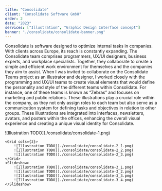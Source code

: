 ```yaml
---
title: "Consolidate"
client: "Consolidate Software GmbH"
order: 2
date: "2023"
services: ["Illustration", "Graphic Design Interface concept"]
banner: "./consolidate/consolidate-banner.png"
---
```


Consolidate is software designed to optimize internal tasks in companies. With
clients across Europe, its reach is constantly expanding. The Consolidate team
comprises programmers, UX/UI designers, business experts, and workplace
specialists. Together, they collaborate to create a simple and efficient work
environment for themselves and the companies they aim to assist.         When I
was invited to collaborate on the Consolidate Teams project as an illustrator
and designer, I worked closely with the programming and UX/UI teams to create
visual elements that would define the personality and style of the different
teams within Consolidate. For instance, one of these teams is known as “Zebras”
and focuses on marketing and public relations.          These illustrations play
a crucial role within the company, as they not only assign roles to each team
but also serve as a communication system for defining tasks and objectives in
relation to other groups. These illustrations are integrated into interfaces,
newsletters, avatars, and posters within the offices, enhancing the overall
visual experience and creating a unique visual identity for Consolidate.

<Illustrations>
    ![Illustration TODO](./consolidate/consolidate-1.png)

    <Grid cols={3}>
        ![Illustration TODO](./consolidate/consolidate-2_1.png)
        ![Illustration TODO](./consolidate/consolidate-2_2.png)
        ![Illustration TODO](./consolidate/consolidate-2_3.png)
    </Grid>
    <Slideshow>
        ![Illustration TODO](./consolidate/consolidate-3_1.png)
        ![Illustration TODO](./consolidate/consolidate-3_2.png)
        ![Illustration TODO](./consolidate/consolidate-3_3.png)
        ![Illustration TODO](./consolidate/consolidate-3_4.png)
    </Slideshow>
</Illustrations>
